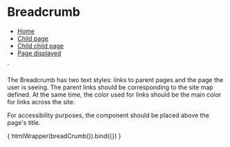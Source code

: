 
<Meta title="Navigation/Breadcrumb" />

# Breadcrumb

<nav class="breadcrumb caption bold" aria-label="breadcrumbs">
  <ul>
    <li><a href="#">Home</a></li>
    <li><a href="#">Child page</a></li>
    <li><a href="#">Child child page</a></li>
    <li class="is-active"><a href="#" aria-current="page displayed">Page displayed</a></li>
  </ul>
</nav>
`

The Breadcrumb has two text styles: links to parent pages and the page the user is seeing. The parent links should be corresponding to the site map defined. At the same time, the color used for links should be the main color for links across the site.

For accessibility purposes, the component should be placed above the page's title.

<Canvas mdxSource={breadCrumb()}>
  <Story name="Default" parameters={{
    design: figmaConfig('6368%3A9')
  }}>{
    htmlWrapper(breadCrumb()).bind({})
  }</Story>
</Canvas>

